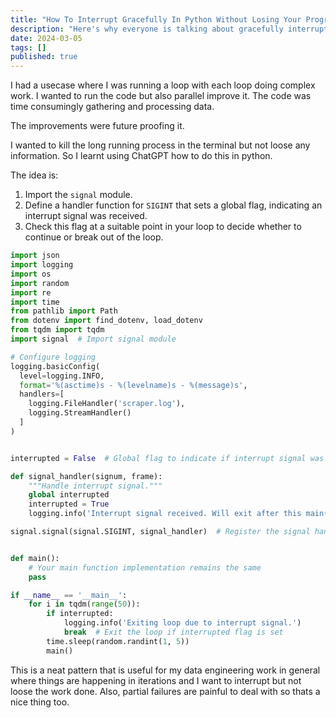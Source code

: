 ```yaml
---
title: "How To Interrupt Gracefully In Python Without Losing Your Progress"
description: "Here's why everyone is talking about gracefully interrupting Python processes without losing progress..."
date: 2024-03-05
tags: []
published: true
---
```



I had a usecase where I was running a loop with each loop doing complex work. I wanted to run the code but also parallel improve it. The code was time consumingly gathering and processing data.

The improvements were future proofing it.

I wanted to kill the long running process in the terminal but not loose any information. So I learnt using ChatGPT how to do this in python.

The idea is:
1. Import the `signal` module.
2. Define a handler function for `SIGINT` that sets a global flag, indicating an interrupt signal was received.
3. Check this flag at a suitable point in your loop to decide whether to continue or break out of the loop.

```python
import json
import logging
import os
import random
import re
import time
from pathlib import Path
from dotenv import find_dotenv, load_dotenv
from tqdm import tqdm
import signal  # Import signal module

# Configure logging
logging.basicConfig(
  level=logging.INFO,
  format='%(asctime)s - %(levelname)s - %(message)s',
  handlers=[
    logging.FileHandler('scraper.log'),
    logging.StreamHandler()
  ]
)


interrupted = False  # Global flag to indicate if interrupt signal was received

def signal_handler(signum, frame):
    """Handle interrupt signal."""
    global interrupted
    interrupted = True
    logging.info('Interrupt signal received. Will exit after this main() loop.')

signal.signal(signal.SIGINT, signal_handler)  # Register the signal handler


def main():
    # Your main function implementation remains the same
    pass

if __name__ == '__main__':
    for i in tqdm(range(50)):
        if interrupted:
            logging.info('Exiting loop due to interrupt signal.')
            break  # Exit the loop if interrupted flag is set
        time.sleep(random.randint(1, 5))
        main()
```


This is a neat pattern that is useful for my data engineering work in general where things are happening in iterations and I want to interrupt but not loose the work done. Also, partial failures are painful to deal with so thats a nice thing too.